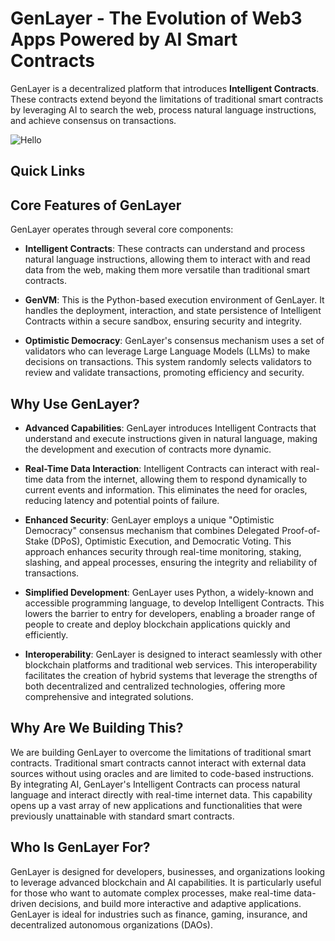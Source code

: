 # GenLayer - The Evolution of Web3 Apps Powered by AI Smart Contracts

GenLayer is a decentralized platform that introduces **Intelligent Contracts**. These contracts extend beyond the limitations of traditional smart contracts by leveraging AI to search the web, process natural language instructions, and achieve consensus on transactions.


![Hello](/evolution.jpeg)

## Quick Links


<Cards>
  <Card title="🧨 Build and deploy Intelligent Contracts on the Simulator" href="/simulator" />
  <Card title="📚 Learn the concepts behind GenLayer" href="/concept" />
</Cards>

## Core Features of GenLayer

GenLayer operates through several core components:

- **Intelligent Contracts**: These contracts can understand and process natural language instructions, allowing them to interact with and read data from the web, making them more versatile than traditional smart contracts.
  
- **GenVM**: This is the Python-based execution environment of GenLayer. It handles the deployment, interaction, and state persistence of Intelligent Contracts within a secure sandbox, ensuring security and integrity.

- **Optimistic Democracy**: GenLayer's consensus mechanism uses a set of validators who can leverage Large Language Models (LLMs) to make decisions on transactions. This system randomly selects validators to review and validate transactions, promoting efficiency and security.

## Why Use GenLayer?

- **Advanced Capabilities**: GenLayer introduces Intelligent Contracts that understand and execute instructions given in natural language, making the development and execution of contracts more dynamic.

- **Real-Time Data Interaction**: Intelligent Contracts can interact with real-time data from the internet, allowing them to respond dynamically to current events and information. This eliminates the need for oracles, reducing latency and potential points of failure.

- **Enhanced Security**: GenLayer employs a unique "Optimistic Democracy" consensus mechanism that combines Delegated Proof-of-Stake (DPoS), Optimistic Execution, and Democratic Voting. This approach enhances security through real-time monitoring, staking, slashing, and appeal processes, ensuring the integrity and reliability of transactions.

- **Simplified Development**: GenLayer uses Python, a widely-known and accessible programming language, to develop Intelligent Contracts. This lowers the barrier to entry for developers, enabling a broader range of people to create and deploy blockchain applications quickly and efficiently.

- **Interoperability**: GenLayer is designed to interact seamlessly with other blockchain platforms and traditional web services. This interoperability facilitates the creation of hybrid systems that leverage the strengths of both decentralized and centralized technologies, offering more comprehensive and integrated solutions.

## Why Are We Building This?

We are building GenLayer to overcome the limitations of traditional smart contracts. Traditional smart contracts cannot interact with external data sources without using oracles and are limited to code-based instructions. By integrating AI, GenLayer's Intelligent Contracts can process natural language and interact directly with real-time internet data. This capability opens up a vast array of new applications and functionalities that were previously unattainable with standard smart contracts.

## Who Is GenLayer For?

GenLayer is designed for developers, businesses, and organizations looking to leverage advanced blockchain and AI capabilities. It is particularly useful for those who want to automate complex processes, make real-time data-driven decisions, and build more interactive and adaptive applications. GenLayer is ideal for industries such as finance, gaming, insurance, and decentralized autonomous organizations (DAOs).
